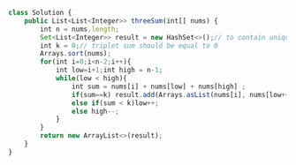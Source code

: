 ```js
class Solution {
    public List<List<Integer>> threeSum(int[] nums) {
        int n = nums.length;
        Set<List<Integer>> result = new HashSet<>();// to contain unique triplets
        int k = 0;// triplet sum should be equal to 0
        Arrays.sort(nums);
        for(int i=0;i<n-2;i++){
            int low=i+1;int high = n-1;
            while(low < high){
                int sum = nums[i] + nums[low] + nums[high] ;
                if(sum==k) result.add(Arrays.asList(nums[i], nums[low++], nums[high--]));
                else if(sum < k)low++;
                else high--;
            }
        }
        return new ArrayList<>(result);
    }
}
```